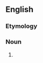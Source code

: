 ==English==

===Etymology===
{{prefix|en|re|normalisation}}

===Noun===
{{en-noun}}

# {{alternative spelling of|en|renormalization}}